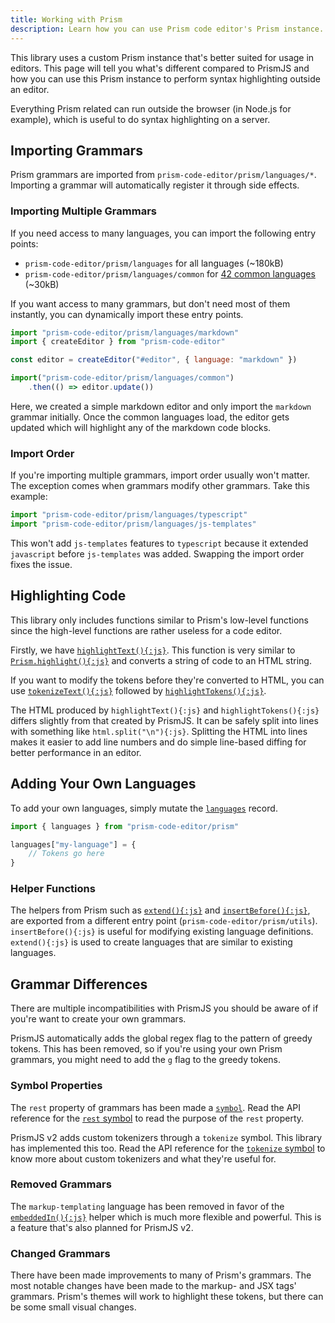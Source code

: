 ```yaml
---
title: Working with Prism
description: Learn how you can use Prism code editor's Prism instance.
---
```



This library uses a custom Prism instance that's better suited for usage in editors. This page will tell you what's different compared to PrismJS and how you can use this Prism instance to perform syntax highlighting outside an editor.

Everything Prism related can run outside the browser (in Node.js for example), which is useful to do syntax highlighting on a server.

## Importing Grammars

Prism grammars are imported from `prism-code-editor/prism/languages/*`. Importing a grammar will automatically register it through side effects.

### Importing Multiple Grammars

If you need access to many languages, you can import the following entry points:

- `prism-code-editor/prism/languages` for all languages (~180kB)
- `prism-code-editor/prism/languages/common` for [42 common languages](https://github.com/FIameCaster/prism-code-editor/tree/main/package/src/prism/languages/common.js) (~30kB)

If you want access to many grammars, but don't need most of them instantly, you can dynamically import these entry points.

```js editor
import "prism-code-editor/prism/languages/markdown"
import { createEditor } from "prism-code-editor"

const editor = createEditor("#editor", { language: "markdown" })

import("prism-code-editor/prism/languages/common")
	.then(() => editor.update())
```

Here, we created a simple markdown editor and only import the `markdown` grammar initially. Once the common languages load, the editor gets updated which will highlight any of the markdown code blocks.

### Import Order

If you're importing multiple grammars, import order usually won't matter. The exception comes when grammars modify other grammars. Take this example:

```js editor
import "prism-code-editor/prism/languages/typescript"
import "prism-code-editor/prism/languages/js-templates"
```

This won't add `js-templates` features to `typescript` because it extended `javascript` before `js-templates` was added. Swapping the import order fixes the issue.

## Highlighting Code

This library only includes functions similar to Prism's low-level functions since the high-level functions are rather useless for a code editor.

Firstly, we have [`highlightText(){:js}`](/api-reference/prism/f-highlighttext). This function is very similar to [`Prism.highlight(){:js}`](https://prismjs.com/docs/Prism.html#.highlight) and converts a string of code to an HTML string.

If you want to modify the tokens before they're converted to HTML, you can use [`tokenizeText(){:js}`](/api-reference/prism/f-tokenizetext) followed by [`highlightTokens(){:js}`](/api-reference/prism/f-highlighttokens).

The HTML produced by `highlightText(){:js}` and `highlightTokens(){:js}` differs slightly from that created by PrismJS. It can be safely split into lines with something like `html.split("\n"){:js}`. Splitting the HTML into lines makes it easier to add line numbers and do simple line-based diffing for better performance in an editor.

## Adding Your Own Languages

To add your own languages, simply mutate the [`languages`](/api-reference/prism/v-languages) record.

```js editor
import { languages } from "prism-code-editor/prism"

languages["my-language"] = {
	// Tokens go here
}
```

### Helper Functions

The helpers from Prism such as [`extend(){:js}`](/api-reference/prism/utils/f-extend) and [`insertBefore(){:js}`](/api-reference/prism/utils/f-insertbefore), are exported from a different entry point (`prism-code-editor/prism/utils`). `insertBefore(){:js}` is useful for modifying existing language definitions. `extend(){:js}` is used to create languages that are similar to existing languages.


## Grammar Differences

There are multiple incompatibilities with PrismJS you should be aware of if you're want to create your own grammars.

PrismJS automatically adds the global regex flag to the pattern of greedy tokens. This has been removed, so if you're using your own Prism grammars, you might need to add the `g` flag to the greedy tokens.

### Symbol Properties

The `rest` property of grammars has been made a [`symbol`](https://developer.mozilla.org/en-US/docs/Web/JavaScript/Reference/Global_Objects/Symbol). Read the API reference for the [`rest` symbol](/api-reference/prism/v-rest) to read the purpose of the `rest` property.

PrismJS v2 adds custom tokenizers through a `tokenize` symbol. This library has implemented this too. Read the API reference for the [`tokenize` symbol](/api-reference/prism/v-tokenize) to know more about custom tokenizers and what they're useful for.

### Removed Grammars

The `markup-templating` language has been removed in favor of the [`embeddedIn(){:js}`](/api-reference/prism/utils/f-embeddedin) helper which is much more flexible and powerful. This is a feature that's also planned for PrismJS v2.

### Changed Grammars

There have been made improvements to many of Prism's grammars. The most notable changes have been made to the markup- and JSX tags' grammars. Prism's themes will work to highlight these tokens, but there can be some small visual changes.

